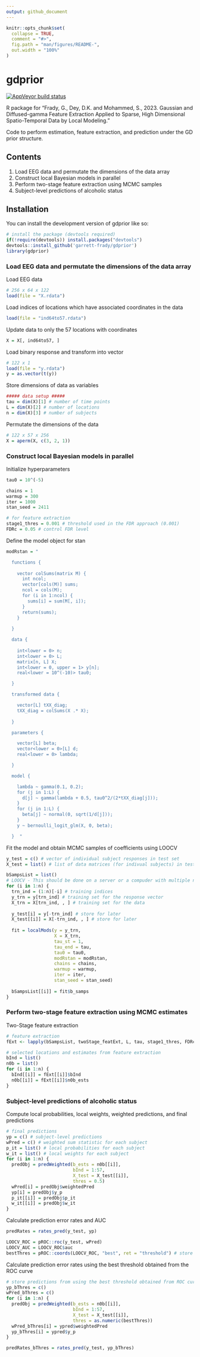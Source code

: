 ```yaml
---
output: github_document
---
```


<!-- README.md is generated from README.Rmd. Please edit that file -->

```r
knitr::opts_chunk$set(
  collapse = TRUE,
  comment = "#>",
  fig.path = "man/figures/README-",
  out.width = "100%"
)
```

# gdprior

<!-- badges: start -->
<!-- [![Travis build status](https://travis-ci.com/garrett-frady/gdprior.svg?branch=master)](https://travis-ci.com/garrett-frady/gdprior) -->
[![AppVeyor build status](https://ci.appveyor.com/api/projects/status/github/garrett-frady/gdprior?branch=master&svg=true)](https://ci.appveyor.com/project/garrett-frady/gdprior)
<!-- badges: end -->

R package for "Frady, G., Dey, D.K. and Mohammed, S., 2023. Gaussian and Diffused-gamma Feature Extraction Applied to Sparse, High Dimensional Spatio-Temporal Data by Local Modeling." 

Code to perform estimation, feature extraction, and prediction under the GD prior structure.


## Contents

1. Load EEG data and permutate the dimensions of the data array
2. Construct local Bayesian models in parallel
3. Perform two-stage feature extraction using MCMC samples
4. Subject-level predictions of alcoholic status


## Installation

You can install the development version of gdprior like so:

``` r
# install the package (devtools required)
if(!require(devtools)) install.packages("devtools")
devtools::install_github('garrett-frady/gdprior')
library(gdprior)
```

### Load EEG data and permutate the dimensions of the data array

Load EEG data

```r
# 256 x 64 x 122
load(file = "X.rdata")
```

Load indices of locations which have associated coordinates in the data
```r
load(file = "ind64to57.rdata")
```

Update data to only the 57 locations with coordinates
```r
X = X[, ind64to57, ] 
```

Load binary response and transform into vector
```r
# 122 x 1
load(file = "y.rdata")
y = as.vector(t(y))
```

Store dimensions of data as variables
```r
##### data setup #####
tau = dim(X)[1] # number of time points
L = dim(X)[2] # number of locations
n = dim(X)[3] # number of subjects
```

Permutate the dimensions of the data
```r
# 122 x 57 x 256
X = aperm(X, c(3, 2, 1))
```


### Construct local Bayesian models in parallel

Initialize hyperparameters
```r
tau0 = 10^(-5)

chains = 1
warmup = 300
iter = 1000
stan_seed = 2411

# for feature extraction
stage1_thres = 0.001 # threshold used in the FDR approach (0.001)
FDRc = 0.05 # control FDR level 
```


Define the model object for stan
```r
modRstan = "

  functions {
      
    vector colSums(matrix M) {
      int ncol;
      vector[cols(M)] sums;
      ncol = cols(M);
      for (i in 1:ncol) {
        sums[i] = sum(M[, i]);
      }
      return(sums);
    }
    
  }

  data {
    
    int<lower = 0> n;
    int<lower = 0> L;
    matrix[n, L] X;
    int<lower = 0, upper = 1> y[n];
    real<lower = 10^(-10)> tau0;

  }

  transformed data {

    vector[L] tXX_diag;
    tXX_diag = colSums(X .* X);
    
  }

  parameters {

    vector[L] beta; 
    vector<lower = 0>[L] d;
    real<lower = 0> lambda;

  }

  model {

    lambda ~ gamma(0.1, 0.2);
    for (j in 1:L) {
      d[j] ~ gamma(lambda + 0.5, tau0^2/(2*tXX_diag[j]));
    }
    for (j in 1:L) {
      beta[j] ~ normal(0, sqrt(1/d[j]));
    }
    y ~ bernoulli_logit_glm(X, 0, beta);

  }  "
```


Fit the model and obtain MCMC samples of coefficients using LOOCV
```r
y_test = c() # vector of individual subject responses in test set
X_test = list() # list of data matrices (for indivual subjects) in test set

bSampsList = list()
# LOOCV - This should be done on a server or a compuder with multiple nodes. 
for (i in 1:n) {
  trn_ind = (1:n)[-i] # training indices
  y_trn = y[trn_ind] # training set for the response vector
  X_trn = X[trn_ind, , ] # training set for the data 
  
  y_test[i] = y[-trn_ind] # store for later
  X_test[[i]] = X[-trn_ind, , ] # store for later
  
  fit = localMods(y = y_trn, 
                  X = X_trn,
                  tau_st = 1,
                  tau_end = tau,
                  tau0 = tau0,
                  modRstan = modRstan,
                  chains = chains,
                  warmup = warmup,
                  iter = iter,
                  stan_seed = stan_seed)
               
  bSampsList[[i]] = fit$b_samps
}
```

### Perform two-stage feature extraction using MCMC estimates

Two-Stage feature extraction
```r
# feature extraction
fExt <- lapply(bSampsList, twoStage_featExt, L, tau, stage1_thres, FDRc)

# selected locations and estimates from feature extraction
bInd = list()
n0b = list()
for (i in 1:n) {
  bInd[[i]] = fExt[[i]]$bInd
  n0b[[i]] = fExt[[i]]$n0b_ests
}
```


### Subject-level predictions of alcoholic status

Compute local probabilities, local weights, weighted predictions, and final predictions

```r
# final predictions
yp = c() # subject-level predictions
wPred = c() # weighted sum statistic for each subject
p_it = list() # local probabilities for each subject
w_it = list() # local weights for each subject
for (i in 1:n) {
  predObj = predWeighted(b_ests = n0b[[i]],
                         bInd = 1:57, 
                         X_test = X_test[[i]],
                         thres = 0.5)
  wPred[i] = predObj$weightedPred
  yp[i] = predObj$y_p
  p_it[[i]] = predObj$p_it
  w_it[[i]] = predObj$w_it
}
```

Calculate prediction error rates and AUC

```r
predRates = rates_pred(y_test, yp)

LOOCV_ROC = pROC::roc(y_test, wPred)
LOOCV_AUC = LOOCV_ROC$auc
bestThres = pROC::coords(LOOCV_ROC, "best", ret = "threshold") # store best threshold
```

Calculate prediction error rates using the best threshold obtained from the ROC curve

```r
# store predictions from using the best threshold obtained from ROC curve
yp_bThres = c()
wPred_bThres = c()
for (i in 1:n) {
  predObj = predWeighted(b_ests = n0b[[i]],
                         bInd = 1:57,
                         X_test = X_test[[i]],
                         thres = as.numeric(bestThres))
  wPred_bThres[i] = ypred$weightedPred
  yp_bThres[i] = ypred$y_p
}

predRates_bThres = rates_pred(y_test, yp_bThres)
```
